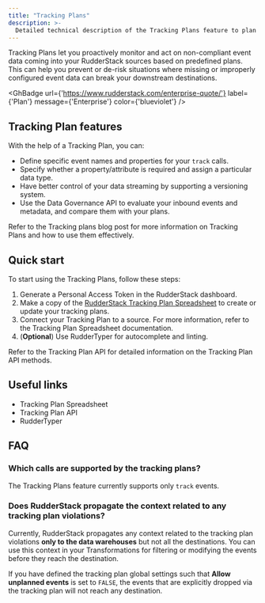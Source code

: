 ```yaml
---
title: "Tracking Plans"
description: >-
  Detailed technical description of the Tracking Plans feature to plan and monitor your event data.
---
```


Tracking Plans let you proactively monitor and act on non-compliant event data coming into your RudderStack sources based on predefined plans. This can help you prevent or de-risk situations where missing or improperly configured event data can break your downstream destinations.

<GhBadge
  url={'https://www.rudderstack.com/enterprise-quote/'}
  label={'Plan'}
  message={'Enterprise'}
  color={'blueviolet'}
/>

## Tracking Plan features

With the help of a Tracking Plan, you can:

* Define specific event names and properties for your `track` calls.
* Specify whether a property/attribute is required and assign a particular data type.
* Have better control of your data streaming by supporting a versioning system.
* Use the <Link to="/api/data-governance-api/">Data Governance API</Link> to evaluate your inbound events and metadata, and compare them with your plans.

<div class="infoBlock">
Refer to the <Link to="/features/data-governance/tracking-plans/">Tracking plans</Link> blog post for more information on Tracking Plans and how to use them effectively.
</div>

## Quick start

To start using the Tracking Plans, follow these steps:

1. Generate a <Link to="/dashboard-guides/personal-access-token/">Personal Access Token</Link> in the RudderStack dashboard.
2. Make a copy of the [RudderStack Tracking Plan Spreadsheet](https://docs.google.com/spreadsheets/d/1QnCY3dbzyz2InB68W3AGIJshsuY3Zu8WA3AfMMxIzAQ/edit#gid=1810167975) to create or update your tracking plans.
3. Connect your Tracking Plan to a source. For more information, refer to the <Link to="/features/data-governance/tracking-plans/tracking-plan-spreadsheet/#linking-tracking-plan-to-a-source">Tracking Plan Spreadsheet</Link> documentation.
4. (**Optional**) Use <Link to="/features/data-governance/ruddertyper/">RudderTyper</Link> for autocomplete and linting.

<div class="infoBlock">
Refer to the <Link to="/api/tracking-plan-api/">Tracking Plan API</Link> for detailed information on the Tracking Plan API methods.
</div>

## Useful links

- <Link to="/features/data-governance/tracking-plans/tracking-plan-spreadsheet/">Tracking Plan Spreadsheet</Link>
- <Link to="/api/tracking-plan-api/">Tracking Plan API</Link>
- <Link to="/features/data-governance/ruddertyper/">RudderTyper</Link>

## FAQ

### Which calls are supported by the tracking plans?

The Tracking Plans feature currently supports only <Link to="/event-spec/standard-events/track/">`track`</Link> events.

### Does RudderStack propagate the context related to any tracking plan violations?

Currently, RudderStack propagates any context related to the tracking plan violations **only to the data warehouses** but not all the destinations. You can use this context in your <Link to="/transformations">Transformations</Link> for filtering or modifying the events before they reach the destination.

If you have defined the <Link to="/features/data-governance/tracking-plans/tracking-plan-spreadsheet/#global-settings">tracking plan global settings</Link> such that **Allow unplanned events** is set to `FALSE`, the events that are explicitly dropped via the tracking plan will not reach any destination.


